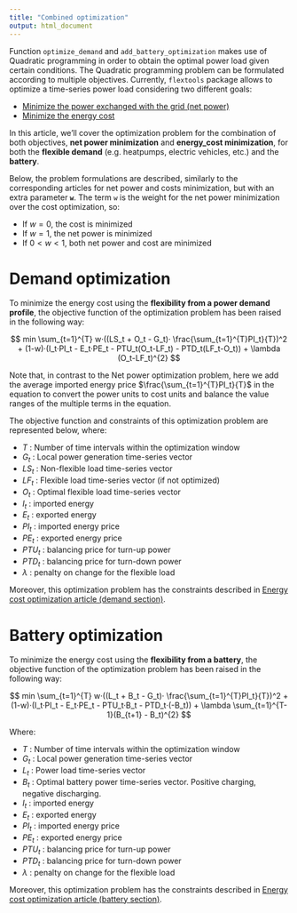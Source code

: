 ```yaml
---
title: "Combined optimization"
output: html_document
---
```


Function `optimize_demand` and `add_battery_optimization` makes use of Quadratic programming in order to obtain the optimal power load given certain conditions. The Quadratic programming problem can be formulated according to multiple objectives. Currently, `flextools` package allows to optimize a time-series power load considering two different goals:

* [Minimize the power exchanged with the grid (net power)](https://resourcefully-dev.github.io/flextools/articles/minimize_net_power.html)
* [Minimize the energy cost](https://resourcefully-dev.github.io/flextools/articles/minimize_cost.html)

In this article, we'll cover the optimization problem for the combination of both objectives, **net power minimization** and **energy_cost minimization**, for both the **flexible demand** (e.g. heatpumps, electric vehicles, etc.) and the **battery**.

Below, the problem formulations are described, similarly to the corresponding articles for net power and costs minimization, but with an extra parameter **`w`**. The term `w` is the weight for the net power minimization over the cost optimization, so:

* If $w = 0$, the cost is minimized
* If $w = 1$, the net power is minimized
* If $0 \lt w \lt 1$, both net power and cost are minimized


# Demand optimization

To minimize the energy cost using the **flexibility from a power demand profile**, the objective function of the optimization problem has been raised in the following way:

$$
min \sum_{t=1}^{T} w·((LS_t + O_t - G_t)· \frac{\sum_{t=1}^{T}PI_t}{T})^2 + (1-w)·(I_t·PI_t - E_t·PE_t - PTU_t(O_t-LF_t)  - PTD_t(LF_t-O_t)) + \lambda (O_t-LF_t)^{2}
$$
  
Note that, in contrast to the Net power optimization problem, here we add the average imported energy price $\frac{\sum_{t=1}^{T}PI_t}{T}$ in the equation to convert the power units to cost units and balance the value ranges of the multiple terms in the equation.

The objective function and constraints of this optimization problem are represented below, where:

- $T$ : Number of time intervals within the optimization window
- $G_t$ : Local power generation time-series vector
- $LS_t$ : Non-flexible load time-series vector
- $LF_t$ : Flexible load time-series vector (if not optimized)
- $O_t$ : Optimal flexible load time-series vector
- $I_t$ : imported energy
- $E_t$ : exported energy
- $PI_t$ : imported energy price
- $PE_t$ : exported energy price
- $PTU_t$ : balancing price for turn-up power
- $PTD_t$ : balancing price for turn-down power
- $\lambda$ : penalty on change for the flexible load

Moreover, this optimization problem has the constraints described in [Energy cost optimization article (demand section)](https://resourcefully-dev.github.io/flextools/articles/minimize_cost.html#demand-optimization).


# Battery optimization

To minimize the energy cost using the **flexibility from a battery**, the objective function of the optimization problem has been raised in the following way:

$$
min \sum_{t=1}^{T} w·((L_t + B_t - G_t)· \frac{\sum_{t=1}^{T}PI_t}{T})^2 + (1-w)·(I_t·PI_t - E_t·PE_t - PTU_t·B_t  - PTD_t·(-B_t)) + \lambda \sum_{t=1}^{T-1}(B_{t+1} - B_t)^{2}
$$


Where:

- $T$ : Number of time intervals within the optimization window
- $G_t$ : Local power generation time-series vector
- $L_t$ : Power load time-series vector
- $B_t$ : Optimal battery power time-series vector. Positive charging, negative discharging.
- $I_t$ : imported energy
- $E_t$ : exported energy
- $PI_t$ : imported energy price
- $PE_t$ : exported energy price
- $PTU_t$ : balancing price for turn-up power
- $PTD_t$ : balancing price for turn-down power
- $\lambda$ : penalty on change for the flexible load

Moreover, this optimization problem has the constraints described in [Energy cost optimization article (battery section)](https://resourcefully-dev.github.io/flextools/articles/minimize_cost.html#battery-optimization).


